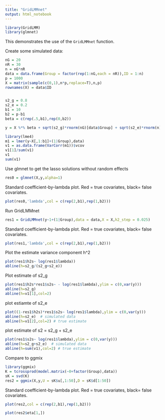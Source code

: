 ```yaml
---
title: "GridLMMnet"
output: html_notebook
---
```


```r
library(GridLMM)
library(glmnet)
```

This demonstrates the use of the `GridLMMnet` function.

Create some simulated data:
```r
nG = 20
nR = 30
n = nG*nR
data = data.frame(Group = factor(rep(1:nG,each = nR)),ID = 1:n)
p = 1000
X = matrix(sample(c(0,1),n*p,replace=T),n,p)
rownames(X) = data$ID


s2_g = 0.8
s2_e = 0.2
b1 = 10
b2 = p-b1
beta = c(rep(.5,b1),rep(0,b2))

y = X %*% beta + sqrt(s2_g)*rnorm(nG)[data$Group] + sqrt(s2_e)*rnorm(n)

library(lme4)
m1 = lmer(y~X[,1:b1]+(1|Group),data)
v1 = as.data.frame(VarCorr(m1))$vcov
v1[1]/sum(v1)
v1
sum(v1)

```

Use glmnet to get the lasso solutions without random effects
```r
res0 = glmnet(X,y,alpha=1)
```

Standard coefficient-by-lambda plot. Red = true covariates, black= false covariates.
```r
plot(res0,'lambda',col = c(rep(2,b1),rep(1,b2)))
```

Run GridLMMnet

```r
res1 = GridLMMnet(y~1+(1|Group),data = data,X = X,h2_step = 0.025)
```

Standard coefficient-by-lambda plot. Red = true covariates, black= false covariates.
```r
plot(res1,'lambda',col = c(rep(2,b1),rep(1,b2)))
```

Plot the estimate variance component h^2
```r
plot(res1$h2s~ log(res1$lambda))
abline(h=s2_g/(s2_g+s2_e))
```

Plot estimate of s2_g
```r
plot(res1$h2s*res1$s2s~ - log(res1$lambda),ylim = c(0,var(y)))
abline(h=s2_g)
abline(h=v1[1],col=2)
```

plot estiamte of s2_e
```r
plot((1-res1$h2s)*res1$s2s~ log(res1$lambda),ylim = c(0,var(y)))
abline(h=s2_e)  # simulated data
abline(h=v1[2],col=2) # true estimate
```


plot estimate of s2 = s2_g + s2_e
```r
plot(res1$s2s~ log(res1$lambda),ylim = c(0,var(y)))
abline(h=s2_g+s2_e)  # simulated data
abline(h=sum(v1),col=2) # true estimate
```





Compare to ggmix
```r
library(ggmix)
K = tcrossprod(model.matrix(~0+factor(Group),data))
sK = svd(K)
res2 = ggmix(X,y,U = sK$u[,1:50],D = sK$d[1:50])
```


Standard coefficient-by-lambda plot. Red = true covariates, black= false covariates.
```r
plot(res2,col = c(rep(2,b1),rep(1,b2)))
```


```r
plot(res2$eta[1,])
```

